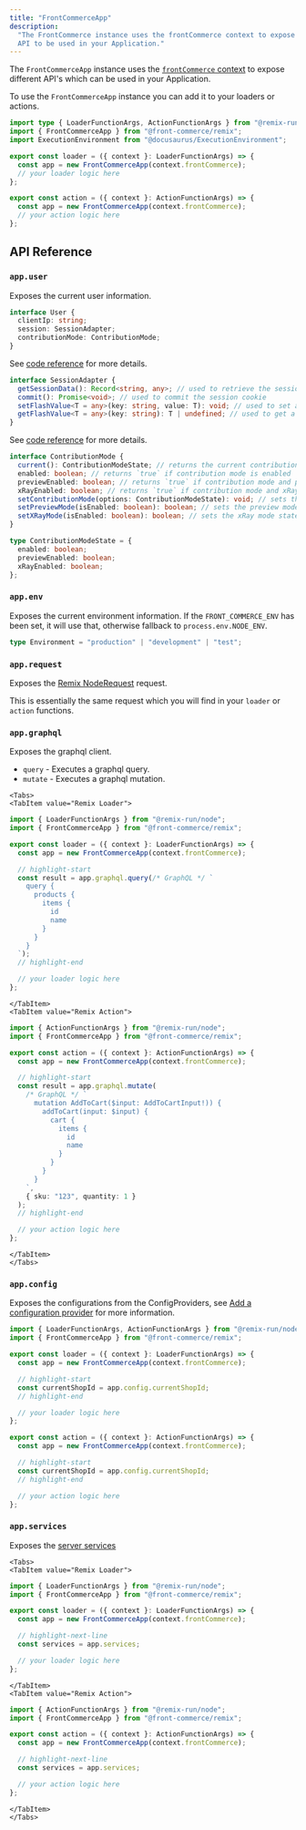 ```yaml
---
title: "FrontCommerceApp"
description:
  "The FrontCommerce instance uses the frontCommerce context to expose different
  API to be used in your Application."
---
```



The `FrontCommerceApp` instance uses the
[`frontCommerce` context](/docs/3.x/api-reference/front-commerce-remix/#front-commerce-context)
to expose different API's which can be used in your Application.

To use the `FrontCommerceApp` instance you can add it to your loaders or
actions.

```ts
import type { LoaderFunctionArgs, ActionFunctionArgs } from "@remix-run/node";
import { FrontCommerceApp } from "@front-commerce/remix";
import ExecutionEnvironment from "@docusaurus/ExecutionEnvironment";

export const loader = ({ context }: LoaderFunctionArgs) => {
  const app = new FrontCommerceApp(context.frontCommerce);
  // your loader logic here
};

export const action = ({ context }: ActionFunctionArgs) => {
  const app = new FrontCommerceApp(context.frontCommerce);
  // your action logic here
};
```

## API Reference

### `app.user`

Exposes the current user information.

```ts
interface User {
  clientIp: string;
  session: SessionAdapter;
  contributionMode: ContributionMode;
}
```

<Tabs>
  <TabItem value="SessionAdapter" label="SessionAdapter">

See
[code reference](https://gitlab.blackswift.cloud/front-commerce/front-commerce/-/blob/main/packages/remix/server/RemixSessionAdapter.ts?ref_type=heads)
for more details.

```ts
interface SessionAdapter {
  getSessionData(): Record<string, any>; // used to retrieve the session data
  commit(): Promise<void>; // used to commit the session cookie
  setFlashValue<T = any>(key: string, value: T): void; // used to set a flash value
  getFlashValue<T = any>(key: string): T | undefined; // used to get a flash value
}
```

  </TabItem>
  <TabItem value="ContributionMode" label="ContributionMode" >

See
[code reference](https://gitlab.blackswift.cloud/front-commerce/front-commerce/-/blob/main/packages/core/contribution-mode/ContributionMode.ts)
for more details.

```ts
interface ContributionMode {
  current(): ContributionModeState; // returns the current contribution mode state
  enabled: boolean; // returns `true` if contribution mode is enabled
  previewEnabled: boolean; // returns `true` if contribution mode and preview mode are enabled
  xRayEnabled: boolean; // returns `true` if contribution mode and xRay mode are enabled
  setContributionMode(options: ContributionModeState): void; // sets the contribution mode state
  setPreviewMode(isEnabled: boolean): boolean; // sets the preview mode state if contribution mode is enabled
  setXRayMode(isEnabled: boolean): boolean; // sets the xRay mode state if contribution mode is enabled
}

type ContributionModeState = {
  enabled: boolean;
  previewEnabled: boolean;
  xRayEnabled: boolean;
};
```

  </TabItem>
</Tabs>

### `app.env`

Exposes the current environment information. If the `FRONT_COMMERCE_ENV` has
been set, it will use that, otherwise fallback to `process.env.NODE_ENV`.

```ts
type Environment = "production" | "development" | "test";
```

### `app.request`

Exposes the
[Remix NodeRequest](https://github.com/remix-run/remix/blob/410e9d8aac044b3453c1dddbeb0bcc1d53cdec68/packages/remix-node/fetch.ts#LL34C1-L46C2)
request.

This is essentially the same request which you will find in your `loader` or
`action` functions.

### `app.graphql`

Exposes the graphql client.

- `query` - Executes a graphql query.
- `mutate` - Executes a graphql mutation.

```mdx-code-block
<Tabs>
<TabItem value="Remix Loader">
```

```ts
import { LoaderFunctionArgs } from "@remix-run/node";
import { FrontCommerceApp } from "@front-commerce/remix";

export const loader = ({ context }: LoaderFunctionArgs) => {
  const app = new FrontCommerceApp(context.frontCommerce);

  // highlight-start
  const result = app.graphql.query(/* GraphQL */ `
    query {
      products {
        items {
          id
          name
        }
      }
    }
  `);
  // highlight-end

  // your loader logic here
};
```

```mdx-code-block
</TabItem>
<TabItem value="Remix Action">
```

```ts
import { ActionFunctionArgs } from "@remix-run/node";
import { FrontCommerceApp } from "@front-commerce/remix";

export const action = ({ context }: ActionFunctionArgs) => {
  const app = new FrontCommerceApp(context.frontCommerce);

  // highlight-start
  const result = app.graphql.mutate(
    /* GraphQL */ `
      mutation AddToCart($input: AddToCartInput!)) {
        addToCart(input: $input) {
          cart {
            items {
              id
              name
            }
          }
        }
      }
    `,
    { sku: "123", quantity: 1 }
  );
  // highlight-end

  // your action logic here
};
```

```mdx-code-block
</TabItem>
</Tabs>
```

### `app.config`

Exposes the configurations from the ConfigProviders, see
[Add a configuration provider](/docs/3.x/guides/configuration/add-a-configuration-provider)
for more information.

```ts
import { LoaderFunctionArgs, ActionFunctionArgs } from "@remix-run/node";
import { FrontCommerceApp } from "@front-commerce/remix";

export const loader = ({ context }: LoaderFunctionArgs) => {
  const app = new FrontCommerceApp(context.frontCommerce);

  // highlight-start
  const currentShopId = app.config.currentShopId;
  // highlight-end

  // your loader logic here
};

export const action = ({ context }: ActionFunctionArgs) => {
  const app = new FrontCommerceApp(context.frontCommerce);

  // highlight-start
  const currentShopId = app.config.currentShopId;
  // highlight-end

  // your action logic here
};
```

### `app.services`

Exposes the
[server services](/docs/3.x/api-reference/front-commerce-core/services#server-services)

```mdx-code-block
<Tabs>
<TabItem value="Remix Loader">
```

```ts
import { LoaderFunctionArgs } from "@remix-run/node";
import { FrontCommerceApp } from "@front-commerce/remix";

export const loader = ({ context }: LoaderFunctionArgs) => {
  const app = new FrontCommerceApp(context.frontCommerce);

  // highlight-next-line
  const services = app.services;

  // your loader logic here
};
```

```mdx-code-block
</TabItem>
<TabItem value="Remix Action">
```

```ts
import { ActionFunctionArgs } from "@remix-run/node";
import { FrontCommerceApp } from "@front-commerce/remix";

export const action = ({ context }: ActionFunctionArgs) => {
  const app = new FrontCommerceApp(context.frontCommerce);

  // highlight-next-line
  const services = app.services;

  // your action logic here
};
```

```mdx-code-block
</TabItem>
</Tabs>
```
